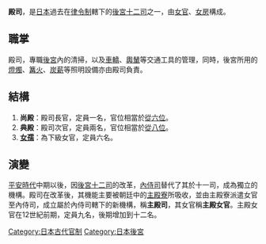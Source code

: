 '''殿司'''，是[[日本|日本]]過去在[[日本古代職官|律令制]]轄下的[[後宮十二司|後宮十二司]]之一，由[[女官|女官]]、[[女房|女房]]構成。

== 職掌 ==
殿司，專職[[日本後宮|後宮]]內的清掃，以及[[車|車]][[轎|轎]]、[[輿|輿]][[輦|輦]]等交通工具的管理，同時，後宮所用的[[燈|燈]][[蠟燭|燭]]、[[篝火|篝火]]、[[炭|炭]][[薪|薪]]等照明設備亦由殿司負責。

== 結構 ==
# '''尚殿'''：殿司長官，定員一名，官位相當於[[從六位|從六位]]。
# '''典殿'''：殿司次官，定員兩名，官位相當於[[從八位|從八位]]。
# '''[[女孺|女孺]]'''：為下級女官，定員六名。

== 演變 ==
[[平安時代|平安時代]]中期以後，因[[後宮十二司|後宮十二司]]的改革，[[內侍司|內侍司]]替代了其於十一司，成為獨立的機構。殿司在改革後，其機能主要被朝廷中的[[主殿寮|主殿寮]]所吸收，並由主殿寮派遣女官至內侍司，成立屬於內侍司轄下的新機構，稱'''主殿司'''，其女官稱'''主殿女官'''。主殿女官在12世紀前期，定員九名，後期增加到十二名。


[[Category:日本古代官制|Category:日本古代官制]]
[[Category:日本後宮|Category:日本後宮]]